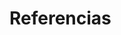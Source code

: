 # Referencias

\begin{hangparas}{1.5em}{1}

Anderson, E. (1935). The irises of the Gaspe Peninsula. \textit{Bulletin of the American Iris Society}, 59, 2–5.

Baker, M. (2016). 1,500 scientists lift the lid on reproducibility. \textit{Nature}, 533(7604), 452–454. \url{https://doi.org/10.1038/533452a}

Bryan, J. (2018). \textit{Happy Git and GitHub for the useR}. \url{https://happygitwithr.com/}

Chang, W. (2018). \textit{R graphics cookbook} (2nd ed.). O’Reilly Media.

Chambers, J. (2008). \textit{Software for data analysis: Programming with R} (1st ed.). Springer. \url{https://doi.org/10.1007/978-0-387-75936-4}

Cleveland, W. S. (1993). \textit{Visualizing Data}. Hobart Press.

Cui, B. (2020). \textit{DataExplorer: Automate data exploration and treatment} (Version 0.8.2) [R package]. \url{https://cran.r-project.org/package=DataExplorer}

Field, A. P. (2013). \textit{Discovering statistics using IBM SPSS statistics: and sex and drugs and rock'n'roll} (4th edition). Sage.

Friendly, M. (2008). A Brief History of Data Visualization. In: \textit{Handbook of Data Visualization}. Springer Handbooks Comp.Statistics. Springer, Berlin, Heidelberg. \url{https://doi.org/10.1007/978-3-540-33037-0_2}

Gentleman, R., \& Temple Lang, D. (2007). Statistical analyses and reproducible research. \textit{Journal of Computational and Graphical Statistics}, 16(1), 1–23. \url{https://doi.org/10.1198/106186007X178663}

Grolemund, G., \& Wickham, H. (2017). \textit{R for data science}. O’Reilly Media. \url{https://r4ds.had.co.nz/}

Healy, K. (2018). \textit{Data visualization: A practical introduction}. Princeton University Press.

Hernández, F., Usuga, O., \& Mazo, M. (12 de agosto de 2024). \textit{Modelos de Regresión con R}. Github.io. \url{https://fhernanb.github.io/libro_regresion/}

Ihaka, R., \& Gentleman, R. (1996). R: A Language for Data Analysis and Graphics. \textit{Journal of Computational and Graphical Statistics}, 5(3), 299–314. \url{https://doi.org/10.1080/10618600.1996.10474713}

Kutner, M. H., Nachtsheim, C. J., Neter, J., \& Li, W. (2005). \textit{Applied Linear Statistical Models} (5th ed.). McGraw-Hill, Irwin, New York.

Montgomery, D.C., Peck, E.A. and Vining, G.G. (2012). \textit{Introduction to Linear Regression Analysis}. Vol. 821, John Wiley \& Sons, Hoboken.

Murrell, P. (2018). \textit{R Graphics} (3rd ed.). Chapman and Hall/CRC. \url{https://doi.org/10.1201/9780429422768}

National Academies of Sciences, Engineering, and Medicine. (2019). \textit{Reproducibility and replicability in science}. National Academies Press. \url{https://doi.org/10.17226/25303}

R Core Team. (2023). \textit{R: A Language and Environment for Statistical Computing}. R Foundation for Statistical Computing. \url{https://www.r-project.org/}

Rosales Castillo, J. M. (2005). Micropropagación de Calahuala Phlebodium psedoaureum (Cav.) Lellinger con tres tipos de explantes en diferentes medios de cultivo in vitro. Tesis Ing. Agr. Guatemala, Universidad de San Carlos de Guatemala, Facultad de Agronomía. 51 p.

The Turing Way Community. (2023). \textit{The Turing Way: A handbook for reproducible, ethical and collaborative research}. \url{https://the-turing-way.netlify.app}

Tufte, E. (2001). \textit{The Visual Display of Quantitative Information} (2nd ed.). Graphics Press.

Tukey, J. W. (1977). \textit{Exploratory Data Analysis}. Addison-Wesley.

Venables, W. N., \& Ripley, B. D. (2002). \textit{Modern Applied Statistics with S} (4th ed.). Springer. \url{https://doi.org/10.1007/978-0-387-21706-2}

Wickham, H. (2016). \textit{ggplot2: Elegant graphics for data analysis} (2. ed.). Springer Cham. \url{https://doi.org/10.1007/978-3-319-24277-4}

Wilkinson, L. (2005). \textit{The grammar of graphics} (2nd ed.). Springer. \url{https://doi.org/10.1007/0-387-28695-0}

Wilkinson, M. D. et al. (2016). The FAIR Guiding Principles for scientific data management and stewardship. \textit{Scientific Data}, 3, 160018. \url{https://doi.org/10.1038/sdata.2016.18}

Wilson, G., Bryan, J., Cranston, K., Kitzes, J., Nederbragt, A. J., \& Teal, T. K. (2017). Good enough practices in scientific computing. \textit{PLOS Computational Biology}, 13(6), e1005510. \url{https://doi.org/10.1371/journal.pcbi.1005510}

Xie, Y., Allaire, J.J., \& Grolemund, G. (2018). \textit{R Markdown: The Definitive Guide} (1st ed.). Chapman and Hall/CRC. \url{https://doi.org/10.1201/9781138359444}

\end{hangparas}
